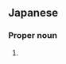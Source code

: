 ==Japanese==
{{ja-kanjitab|なか|の|yomi=kun}}

===Proper noun===
{{ja-pos|なかの|proper}}

# {{surname|lang=ja|sort=なかの}}